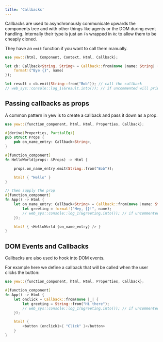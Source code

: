 ```yaml
---
title: 'Callbacks'
---
```


Callbacks are used to asynchronously communicate upwards the components tree and with other things like agents or the DOM during event handling.
Internally their type is just an `Fn` wrapped in `Rc` to allow them to be cheaply cloned.

They have an `emit` function if you want to call them manually.

```rust
use yew::{html, Component, Context, Html, Callback};

let cb: Callback<String, String> = Callback::from(move |name: String| {
    format!("Bye {}", name)
});

let result = cb.emit(String::from("Bob")); // call the callback
// web_sys::console::log_1(&result.into()); // if uncommented will print "Bye Bob"
```

## Passing callbacks as props

A common pattern in yew is to create a callback and pass it down as a prop.

```rust
use yew::{function_component, html, Html, Properties, Callback};

#[derive(Properties, PartialEq)]
pub struct Props {
    pub on_name_entry: Callback<String>,
}

#[function_component]
fn HelloWorld(props: &Props) -> Html {

    props.on_name_entry.emit(String::from("Bob"));

    html! { "Hello" }
}

// Then supply the prop
#[function_component]
fn App() -> Html {
    let on_name_entry: Callback<String> = Callback::from(move |name: String| {
        let greeting = format!("Hey, {}!", name);
        // web_sys::console::log_1(&greeting.into()); // if uncommented will print
    });

    html! { <HelloWorld {on_name_entry} /> }
}

```

## DOM Events and Callbacks

Callbacks are also used to hook into DOM events.

For example here we define a callback that will be called when the user clicks the button:

```rust
use yew::{function_component, html, Html, Properties, Callback};

#[function_component]
fn App() -> Html {
    let onclick = Callback::from(move |_| {
        let greeting = String::from("Hi there");
        // web_sys::console::log_1(&greeting.into()); // if uncommented will print
    });

    html! {
        <button {onclick}>{ "Click" }</button>
    }
}
```
